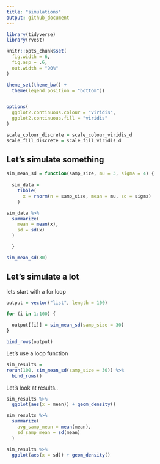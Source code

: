 ```yaml
---
title: "simulations"
output: github_document
---
```


```r
library(tidyverse)
library(rvest)

knitr::opts_chunk$set(
  fig.width = 6,
  fig.asp = .6,
  out.width = "90%"
)

theme_set(theme_bw() +
  theme(legend.position = "bottom"))


options(
  ggplot2.continuous.colour = "viridis",
  ggplot2.continuous.fill = "viridis"
)

scale_colour_discrete = scale_colour_viridis_d
scale_fill_discrete = scale_fill_viridis_d
```


## Let's simulate something

```r
sim_mean_sd = function(samp_size, mu = 3, sigma = 4) {
  
  sim_data = 
    tibble(
      x = rnorm(n = samp_size, mean = mu, sd = sigma)
    )

sim_data %>% 
  summarize(
    mean = mean(x),
    sd = sd(x)
  )

  }
```

```r
sim_mean_sd(30)
```

## Let's simulate a lot

lets start with a for loop

```r
output = vector("list", length = 100)

for (i in 1:100) {
  
  output[[i]] = sim_mean_sd(samp_size = 30)
}

bind_rows(output)
```

Let's use a loop function 

```r
sim_results =
rerun(100, sim_mean_sd(samp_size = 30)) %>% 
  bind_rows()
```


Let's look at results..

```r
sim_results %>% 
  ggplot(aes(x = mean)) + geom_density() 

sim_results %>% 
  summarize(
    avg_samp_mean = mean(mean),
    sd_samp_mean = sd(mean)
  )

sim_results %>% 
  ggplot(aes(x = sd)) + geom_density() 

```

